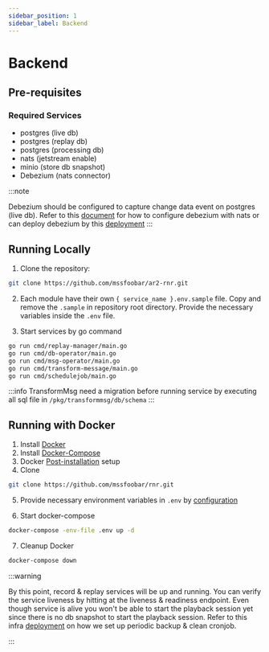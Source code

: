 ```yaml
---
sidebar_position: 1
sidebar_label: Backend
---
```


# Backend

## Pre-requisites

### Required Services

- postgres (live db)
- postgres (replay db)
- postgres (processing db)
- nats (jetstream enable)
- minio (store db snapshot)
- Debezium (nats connector)

:::note

Debezium should be configured to capture change data event on postgres (live db).
Refer to this [document](https://natsbyexample.com/examples/integrations/debezium/cli) for how to configure debezium with nats 
or can deploy debezium by this [deployment](/docs/modules/rnr/deployment/debezium.mdx)
:::

## Running Locally

1. Clone the repository:

```bash
git clone https://github.com/mssfoobar/ar2-rnr.git
```

2. Each module have their own `{ service_name }.env.sample` file.
   Copy and remove the `.sample` in repository root directory. Provide the necessary variables inside the `.env` file.

3. Start services by go command

```bash
go run cmd/replay-manager/main.go
go run cmd/db-operator/main.go
go run cmd/msg-operator/main.go
go run cmd/transform-message/main.go
go run cmd/schedulejob/main.go
```

:::info
TransformMsg need a migration before running service by executing all sql file in `/pkg/transformmsg/db/schema`
:::
## Running with Docker

1. Install [Docker](https://docs.docker.com/desktop/install/ubuntu/)
2. Install [Docker-Compose](https://docs.docker.com/compose/install/linux/)
3. Docker [Post-installation](https://docs.docker.com/engine/install/linux-postinstall/) setup
4. Clone

```bash
git clone https://github.com/mssfoobar/rnr.git
```

5. Provide necessary environment variables in `.env` by [configuration](/docs/modules/rnr/configuration/record-and-replay.mdx) 

6. Start docker-compose

```bash
docker-compose -env-file .env up -d
```

7. Cleanup Docker

```bash
docker-compose down
```

:::warning

By this point, record & replay services will be up and running.
You can verify the service liveness by hitting at the liveness & readiness endpoint.
Even though service is alive you won't be able to start the playback session yet since there is no db snapshot to start the playback session.
Refer to this infra [deployment](/docs/modules/rnr/deployment/backup-cleanup-cronjob.mdx) on how we set up periodic backup & clean cronjob.

:::
